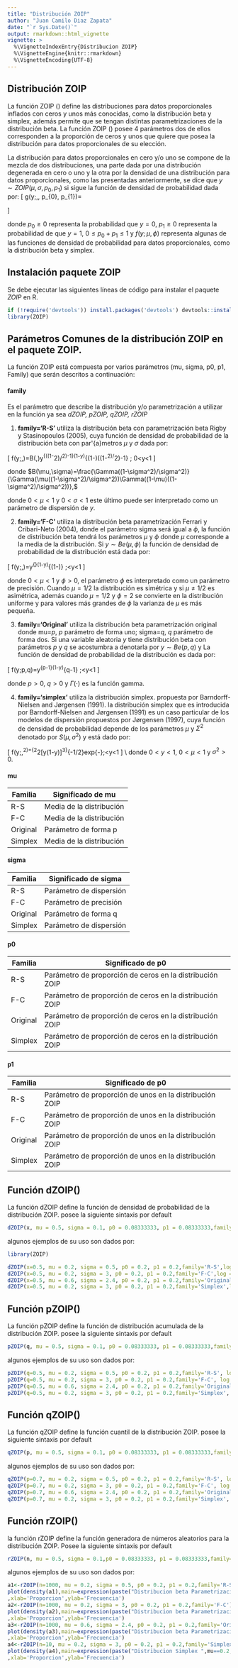 ```yaml
---
title: "Distribución ZOIP"
author: "Juan Camilo Diaz Zapata"
date: "`r Sys.Date()`"
output: rmarkdown::html_vignette
vignette: >
  %\VignetteIndexEntry{Distribucion ZOIP}
  %\VignetteEngine{knitr::rmarkdown}
  %\VignetteEncoding{UTF-8}
---
```


## Distribución ZOIP

La función ZOIP () define las distribuciones para datos proporcionales inflados con ceros y unos más conocidas, como la distribución beta y simplex, además permite que se tengan distintas parametrizaciones de la distribución beta. La función ZOIP () posee 4 parámetros dos de ellos corresponden a la proporción de ceros y unos que quiere que posea la distribución para datos proporcionales de su elección.
    
La distribución para datos proporcionales en cero y/o uno se compone de la mezcla de dos distribuciones, una parte dada por una distribución degenerada en cero o uno y la otra por la densidad de una distribución para datos proporcionales, como las presentadas anteriormente, se dice que $y \sim ZOIP(\mu,\sigma, p_0, p_1)$ si sigue la función de densidad de probabilidad dada por:
\[
g(y;\mu,\sigma, p_{0}, p_{1})=
\begin{cases}
p_{0} & \text{Si}\ y=0,\\
p_{1} & \text{Si}\ y=1,\\
(1-p_{0}-p_{1})f(y;\mu,\sigma) & \text{Si}\ y \in (0,1)
\end{cases}
\]

donde $p_{0} \geq 0$ representa la probabilidad que $y=0$, $p_{1} \geq 0$ representa la probabilidad de que $y=1$, $0\leq p_{0}+p_{1}\leq 1$ y $f(y;\mu,\phi)$ representa algunas de las funciones de densidad de probabilidad para datos proporcionales, como la distribución beta y simplex.

## Instalación paquete ZOIP

Se debe ejecutar las siguientes líneas de código para instalar el paquete *ZOIP* en R.

```r
if (!require('devtools')) install.packages('devtools') devtools::install_github('jucdiaz/ZOIP', force=TRUE)
library(ZOIP)
```
## Parámetros Comunes de la distribución ZOIP en el paquete ZOIP.

La función ZOIP está compuesta por varios parámetros (mu, sigma, p0, p1, Family) que serán descritos a continuación:

#### family

Es el parámetro que describe la distribución y/o parametrización a utilizar en la función ya sea *dZOIP, pZOIP, qZOIP, rZOIP*

1. **family='R-S'** utiliza la distribución beta con parametrización beta Rigby y Stasinopoulos (2005), cuya función de densidad de probabilidad de la distribución beta con par\'{a}metros $\mu$ y $\sigma$ dada por:

\[
f(y;\mu,\sigma)=B(\mu,\sigma)y^{\mu((1-\sigma^2)/\sigma^2)-1}(1-y)^{(1-\mu)((1-\sigma^2)/\sigma^2)-1} \quad; 0<y<1 
\]

donde $B(\mu,\sigma)=\frac{\Gamma((1-\sigma^2)/\sigma^2)}{\Gamma(\mu((1-\sigma^2)/\sigma^2))\Gamma((1-\mu)((1-\sigma^2)/\sigma^2))},$

donde $0<\mu<1$ y $0<\sigma<1$ este último puede ser interpretado como un parámetro de dispersión de *y*.

2. **family='F-C'** utiliza la distribución beta parametrización Ferrari y Cribari-Neto (2004), donde el parámetro sigma será igual a $\phi$, la función de distribución beta tendrá los parámetros $\mu$ y $\phi$ donde $\mu$ corresponde a la media de la distribución. Si $y \sim Be(\mu,\phi)$ la función de densidad de probabilidad de la distribución está dada por:

\[
f(y;\mu,\phi)=\frac{\Gamma(\phi)}{\Gamma(\mu\phi)\Gamma((1-\mu)\phi)}y^{\mu\phi-1}(1-y)^{(1-\mu)\phi-1} \quad;\quad  0<y<1 
\]

donde $0<\mu<1$ y $\phi>0$, el parámetro $\phi$ es interpretado como un parámetro de precisión. Cuando $\mu=1/2$ la distribución es simétrica y si $\mu\neq1/2$ es asimétrica, además cuando $\mu=1/2$ y $\phi=2$ se convierte en la distribución uniforme y para valores más grandes de $\phi$ la varianza de $\mu$ es más pequeña.

3. **family='Original'** utiliza la distribución beta parametrización original donde mu=$p$, $p$ parámetro de forma uno; sigma=$q$, $q$ parámetro de forma dos. 
Si una variable aleatoria $y$ tiene distribución beta con parámetros $p$ y $q$ se acostumbra a denotarla por $y \sim Be(p,q)$ y La función de densidad de probabilidad de la distribución es dada por:

\[
f(y;p,q)=\frac{\Gamma(p+q)}{\Gamma(p)\Gamma(q)}y^{p-1}(1-y)^{q-1} \quad;\quad  0<y<1 
\]

donde $p>0$, $q>0$ y $\Gamma(\cdot)$ es la función gamma.

4. **family='simplex'** utiliza la distribución simplex. propuesta por Barndorff-Nielsen and Jørgensen (1991). la distribución simplex que es introducida por Barndorff-Nielsen and Jørgensen (1991) es un caso particular de los modelos de dispersión propuestos por Jørgensen (1997), cuya función de densidad de probabilidad depende de los parámetros $\mu$ y $\Sigma^{2}$ denotado por $S(\mu, \sigma^{2})$ y está dado por:

\[
f(y;\mu,\sigma^2)=\left\{2\pi\sigma^2[y(1-y)]^3\right\}^{-1/2}exp\left\{-\frac{(y-\mu)^2}{2\sigma^2y(1-y)\mu^2(1-\mu)^2}\right\}\quad;\quad 0<y<1
\]
\\
donde $0<y<1$, $0<\mu<1$ y $\sigma^{2}>0$.

#### mu
Familia | Significado de mu
----------------- | -------------------
R-S| Media de la distribución
F-C | Media de la distribución
Original | Parámetro de forma p
Simplex | Media de la distribución

#### sigma
Familia | Significado de sigma
----------------- | -------------------
R-S| Parámetro de dispersión
F-C | Parámetro de precisión
Original | Parámetro de forma q
Simplex | Parámetro de dispersión

#### p0
Familia | Significado de p0
----------------- | -------------------
R-S| Parámetro de proporción de ceros en la distribución ZOIP
F-C | Parámetro de proporción de ceros en la distribución ZOIP
Original | Parámetro de proporción de ceros en la distribución ZOIP
Simplex | Parámetro de proporción de ceros en la distribución ZOIP

#### p1
Familia | Significado de p0
----------------- | -------------------
R-S| Parámetro de proporción de unos en la distribución ZOIP
F-C | Parámetro de proporción de unos en la distribución ZOIP
Original | Parámetro de proporción de unos en la distribución ZOIP
Simplex | Parámetro de proporción de unos en la distribución ZOIP

## Función dZOIP()

La función dZOIP define la función de densidad de probabilidad de la distribución ZOIP. posee la siguiente sintaxis por default

```r
dZOIP(x, mu = 0.5, sigma = 0.1, p0 = 0.08333333, p1 = 0.08333333,family='R-S', log = FALSE)
```
algunos ejemplos de su uso son dados por:

```r
library(ZOIP)
```

```r
dZOIP(x=0.5, mu = 0.2, sigma = 0.5, p0 = 0.2, p1 = 0.2,family='R-S',log = FALSE)
dZOIP(x=0.5, mu = 0.2, sigma = 3, p0 = 0.2, p1 = 0.2,family='F-C',log = FALSE)
dZOIP(x=0.5, mu = 0.6, sigma = 2.4, p0 = 0.2, p1 = 0.2,family='Original',log = FALSE)
dZOIP(x=0.5, mu = 0.2, sigma = 3, p0 = 0.2, p1 = 0.2,family='Simplex',log = FALSE)
```
## Función pZOIP()

La función pZOIP define la función de distribución acumulada de la distribución ZOIP. posee la siguiente sintaxis por default

```r
pZOIP(q, mu = 0.5, sigma = 0.1, p0 = 0.08333333, p1 = 0.08333333,family='R-S',lower.tail = TRUE, log.p = FALSE)
```
algunos ejemplos de su uso son dados por:

```r
pZOIP(q=0.5, mu = 0.2, sigma = 0.5, p0 = 0.2, p1 = 0.2,family='R-S', log = FALSE)
pZOIP(q=0.5, mu = 0.2, sigma = 3, p0 = 0.2, p1 = 0.2,family='F-C', log = FALSE)
pZOIP(q=0.5, mu = 0.6, sigma = 2.4, p0 = 0.2, p1 = 0.2,family='Original', log = FALSE)
pZOIP(q=0.5, mu = 0.2, sigma = 3, p0 = 0.2, p1 = 0.2,family='Simplex', log = FALSE)
```
## Función qZOIP()

La función qZOIP define la función cuantil de la distribución ZOIP. posee la siguiente sintaxis por default

```r
qZOIP(p, mu = 0.5, sigma = 0.1, p0 = 0.08333333, p1 = 0.08333333,family='R-S',lower.tail = TRUE, log.p = FALSE)

```
algunos ejemplos de su uso son dados por:

```r
qZOIP(p=0.7, mu = 0.2, sigma = 0.5, p0 = 0.2, p1 = 0.2,family='R-S', log = FALSE)
qZOIP(p=0.7, mu = 0.2, sigma = 3, p0 = 0.2, p1 = 0.2,family='F-C', log = FALSE)
qZOIP(p=0.7, mu = 0.6, sigma = 2.4, p0 = 0.2, p1 = 0.2,family='Original', log = FALSE)
qZOIP(p=0.7, mu = 0.2, sigma = 3, p0 = 0.2, p1 = 0.2,family='Simplex', log = FALSE)
```
## Función rZOIP()

la función rZOIP define la función generadora de números aleatorios para la distribución ZOIP. Posee la siguiente sintaxis por default

```r
rZOIP(n, mu = 0.5, sigma = 0.1,p0 = 0.08333333, p1 = 0.08333333,family='R-S')
```
algunos ejemplos de su uso son dados por:

```r
a1<-rZOIP(n=1000, mu = 0.2, sigma = 0.5, p0 = 0.2, p1 = 0.2,family='R-S')
plot(density(a1),main=expression(paste("Distribucion beta Parametrizacion R-S ",mu==0.2,", ",sigma==0.5,", ", "p0=0.2",", ","p1=0.2"))
,xlab='Proporcion',ylab='Frecuencia')
a2<-rZOIP(n=1000, mu = 0.2, sigma = 3, p0 = 0.2, p1 = 0.2,family='F-C')
plot(density(a2),main=expression(paste("Distribucion beta Parametrizacion F-C ",mu==0.2,", ",phi==3,", ", "p0=0.2",", ","p1=0.2"))
,xlab='Proporcion',ylab='Frecuencia')
a3<-rZOIP(n=1000, mu = 0.6, sigma = 2.4, p0 = 0.2, p1 = 0.2,family='Original')
plot(density(a3),main=expression(paste("Distribucion beta Parametrizacion Original ",p==0.6,", ",q==2.4,", ", "p0=0.2",", ","p1=0.2"))
,xlab='Proporcion',ylab='Frecuencia')
a4<-rZOIP(n=10, mu = 0.2, sigma = 3, p0 = 0.2, p1 = 0.2,family='Simplex')
plot(density(a4),main=expression(paste("Distribucion Simplex ",mu==0.2,", ",sigma==3,", ", "p0=0.2",", ","p1=0.2"))
,xlab='Proporcion',ylab='Frecuencia')
```

